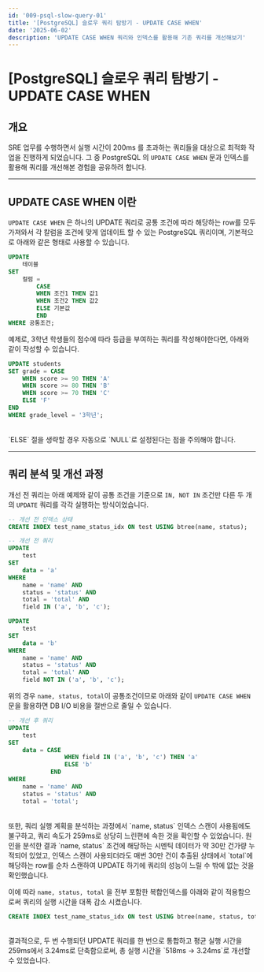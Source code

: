 ```yaml
---
id: '009-psql-slow-query-01'
title: '[PostgreSQL] 슬로우 쿼리 탐방기 - UPDATE CASE WHEN'
date: '2025-06-02'
description: 'UPDATE CASE WHEN 쿼리와 인덱스를 활용해 기존 쿼리를 개선해보기'
---
```


# [PostgreSQL] 슬로우 쿼리 탐방기 - UPDATE CASE WHEN
<MdxDivider />

## 개요

SRE 업무를 수행하면서 실행 시간이 200ms 를 초과하는 쿼리들을 대상으로 최적화 작업을 진행하게 되었습니다. 그 중 PostgreSQL 의 `UPDATE CASE WHEN` 문과 인덱스를 활용해 쿼리를 개선해본 경험을 공유하려 합니다.

---

## UPDATE CASE WHEN 이란

`UPDATE CASE WHEN` 은 하나의 UPDATE 쿼리로 공통 조건에 따라 해당하는 row를 모두 가져와서 각 칼럼을 조건에 맞게 업데이트 할 수 있는 PostgreSQL 쿼리이며, 기본적으로 아래와 같은 형태로 사용할 수 있습니다.

```sql
UPDATE
	테이블
SET
	컬럼 = 
		CASE
	    WHEN 조건1 THEN 값1
	    WHEN 조건2 THEN 값2
	    ELSE 기본값
		END
WHERE 공통조건;
```

예제로, 3학년 학생들의 점수에 따라 등급을 부여하는 쿼리를 작성해야한다면, 아래와 같이 작성할 수 있습니다.

```sql
UPDATE students
SET grade = CASE
    WHEN score >= 90 THEN 'A'
    WHEN score >= 80 THEN 'B'
    WHEN score >= 70 THEN 'C'
    ELSE 'F'
END
WHERE grade_level = '3학년';
```
<br />
`ELSE` 절을 생략할 경우 자동으로 `NULL`로 설정된다는 점을 주의해야 합니다.

---

## 쿼리 분석 및 개선 과정

개선 전 쿼리는 아래 예제와 같이 공통 조건을 기준으로 `IN, NOT IN` 조건만 다른 두 개의 `UPDATE` 쿼리를 각각 실행하는 방식이었습니다.

```sql
-- 개선 전 인덱스 상태
CREATE INDEX test_name_status_idx ON test USING btree(name, status);

-- 개선 전 쿼리
UPDATE 
    test
SET
    data = 'a'
WHERE
    name = 'name' AND
    status = 'status' AND
    total = 'total' AND
    field IN ('a', 'b', 'c');

UPDATE 
    test
SET
    data = 'b'
WHERE
    name = 'name' AND
    status = 'status' AND
    total = 'total' AND
    field NOT IN ('a', 'b', 'c');
```

위의 경우  `name, status, total`이 공통조건이므로 아래와 같이 `UPDATE CASE WHEN` 문을 활용하면 DB I/O 비용을 절반으로 줄일 수 있습니다.

```sql
-- 개선 후 쿼리
UPDATE
    test
SET
    data = CASE
                WHEN field IN ('a', 'b', 'c') THEN 'a'
                ELSE 'b'
            END
WHERE
    name = 'name' AND
    status = 'status' AND
    total = 'total';
```
<br />
또한, 쿼리 실행 계획을 분석하는 과정에서 `name, status` 인덱스 스캔이 사용됨에도 불구하고, 쿼리 속도가 259ms로 상당히 느린편에 속한 것을 확인할 수 있었습니다.
원인을 분석한 결과 `name, status` 조건에 해당하는 시멘틱 데이터가 약 30만 건가량 누적되어 있었고, 인덱스 스캔이 사용되더라도 매번 30만 건이 추출된 상태에서 `total`에 해당하는 row를 순차 스캔하여 UPDATE 하기에 쿼리의 성능이 느릴 수 밖에 없는 것을 확인했습니다.

이에 따라 `name, status, total` 을 전부 포함한 복합인덱스를 아래와 같이 적용함으로써 쿼리의 실행 시간을 대폭 감소 시켰습니다.

```sql
CREATE INDEX test_name_status_idx ON test USING btree(name, status, total);
```
<br />
결과적으로, 두 번 수행되던 UPDATE 쿼리를 한 번으로 통합하고 평균 실행 시간을 259ms에서 3.24ms로 단축함으로써, 총 실행 시간을 `518ms → 3.24ms`로 개선할 수 있었습니다.
